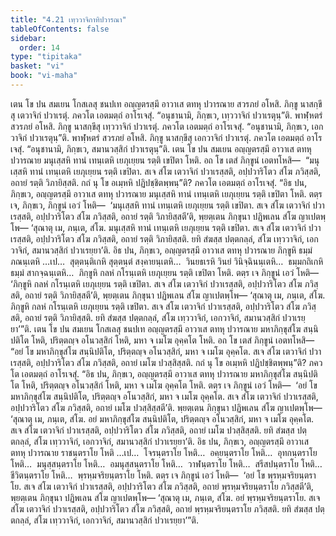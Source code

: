```yaml
---
title: "4.21 เทฺววาจิกาทิปวารณา"
tableOfContents: false
sidebar:
  order: 14
type: "tipitaka"
basket: "vi"
book: "vi-maha"
---
```



<DynamicBreadcrumb />

<Division number="234" book="vi-maha">

<Paragraph number="1075" book="vi-maha">
เตน โข ปน สมเยน โกสเลสุ ชนปเท อญฺญตรสฺมึ อาวาเส ตทหุ ปวารณาย สวรภยํ อโหสิ. ภิกฺขู นาสกฺขึสุ เตวาจิกํ ปวาเรตุํ. ภควโต เอตมตฺถํ อาโรเจสุํ. “อนุชานามิ, ภิกฺขเว, เทฺววาจิกํ ปวาเรตุนฺ”ติ.
</Paragraph>

<Paragraph number="1076" book="vi-maha">
พาฬฺหตรํ สวรภยํ อโหสิ. ภิกฺขู นาสกฺขึสุ เทฺววาจิกํ ปวาเรตุํ. ภควโต เอตมตฺถํ อาโรเจสุํ. “อนุชานามิ, ภิกฺขเว, เอกวาจิกํ ปวาเรตุนฺ”ติ.
</Paragraph>

<Paragraph number="1077" book="vi-maha">
พาฬฺหตรํ สวรภยํ อโหสิ. ภิกฺขู นาสกฺขึสุ เอกวาจิกํ ปวาเรตุํ. ภควโต เอตมตฺถํ อาโรเจสุํ. “อนุชานามิ, ภิกฺขเว, สมานวสฺสิกํ ปวาเรตุนฺ”ติ.
</Paragraph>

<Paragraph number="1078" book="vi-maha">
เตน โข ปน สมเยน อญฺญตรสฺมึ อาวาเส ตทหุ ปวารณาย มนุเสฺสหิ ทานํ เทนฺเตหิ เยภุเยฺยน รตฺติ เขปิตา โหติ. อถ โข เตสํ ภิกฺขูนํ เอตทโหสิ—  “มนุเสฺสหิ ทานํ เทนฺเตหิ เยภุเยฺยน รตฺติ เขปิตา. สเจ สํโฆ เตวาจิกํ ปวาเรสฺสติ, อปฺปวาริโตว สํโฆ ภวิสฺสติ, อถายํ รตฺติ วิภายิสฺสติ. กถํ นุ โข อเมฺหหิ ปฏิปชฺชิตพฺพนฺ”ติ? ภควโต เอตมตฺถํ อาโรเจสุํ.
</Paragraph>

<Paragraph number="1079" book="vi-maha">
“อิธ ปน, ภิกฺขเว, อญฺญตรสฺมึ อาวาเส ตทหุ ปวารณาย มนุเสฺสหิ ทานํ เทนฺเตหิ เยภุเยฺยน รตฺติ เขปิตา โหติ. ตตฺร เจ, ภิกฺขเว, ภิกฺขูนํ เอวํ โหติ—  ‘มนุเสฺสหิ ทานํ เทนฺเตหิ เยภุเยฺยน รตฺติ เขปิตา. สเจ สํโฆ เตวาจิกํ ปวาเรสฺสติ, อปฺปวาริโตว สํโฆ ภวิสฺสติ, อถายํ รตฺติ วิภายิสฺสตี’ติ, พฺยตฺเตน ภิกฺขุนา ปฏิพเลน สํโฆ ญาเปตพฺโพ—
</Paragraph>

<Paragraph number="1080" book="vi-maha">
‘สุณาตุ เม, ภนฺเต, สํโฆ. มนุเสฺสหิ ทานํ เทนฺเตหิ เยภุเยฺยน รตฺติ เขปิตา. สเจ สํโฆ เตวาจิกํ ปวาเรสฺสติ, อปฺปวาริโตว สํโฆ ภวิสฺสติ, อถายํ รตฺติ วิภายิสฺสติ. ยทิ สํฆสฺส ปตฺตกลฺลํ, สํโฆ เทฺววาจิกํ, เอกวาจิกํ, สมานวสฺสิกํ ปวาเรยฺยา’ติ.
</Paragraph>

<Paragraph number="1081" book="vi-maha">
อิธ ปน, ภิกฺขเว, อญฺญตรสฺมึ อาวาเส ตทหุ ปวารณาย ภิกฺขูหิ ธมฺมํ ภณนฺเตหิ …เป…  สุตฺตนฺติเกหิ สุตฺตนฺตํ สงฺคายนฺเตหิ…  วินยธเรหิ วินยํ วินิจฺฉินนฺเตหิ…  ธมฺมกถิเกหิ ธมฺมํ สากจฺฉนฺเตหิ…  ภิกฺขูหิ กลหํ กโรนฺเตหิ เยภุเยฺยน รตฺติ เขปิตา โหติ. ตตฺร เจ ภิกฺขูนํ เอวํ โหติ—  ‘ภิกฺขูหิ กลหํ กโรนฺเตหิ เยภุเยฺยน รตฺติ เขปิตา. สเจ สํโฆ เตวาจิกํ ปวาเรสฺสติ, อปฺปวาริโตว สํโฆ ภวิสฺสติ, อถายํ รตฺติ วิภายิสฺสตี’ติ, พฺยตฺเตน ภิกฺขุนา ปฏิพเลน สํโฆ ญาเปตพฺโพ—
</Paragraph>

<Paragraph number="1082" book="vi-maha">
‘สุณาตุ เม, ภนฺเต, สํโฆ. ภิกฺขูหิ กลหํ กโรนฺเตหิ เยภุเยฺยน รตฺติ เขปิตา. สเจ สํโฆ เตวาจิกํ ปวาเรสฺสติ, อปฺปวาริโตว สํโฆ ภวิสฺสติ, อถายํ รตฺติ วิภายิสฺสติ. ยทิ สํฆสฺส ปตฺตกลฺลํ, สํโฆ เทฺววาจิกํ, เอกวาจิกํ, สมานวสฺสิกํ ปวาเรยฺยา’”ติ.
</Paragraph>

<Paragraph number="1083" book="vi-maha">
เตน โข ปน สมเยน โกสเลสุ ชนปเท อญฺญตรสฺมึ อาวาเส ตทหุ ปวารณาย มหาภิกฺขุสํโฆ สนฺนิปติโต โหติ, ปริตฺตญฺจ อโนวสฺสิกํ โหติ, มหา จ เมโฆ อุคฺคโต โหติ. อถ โข เตสํ ภิกฺขูนํ เอตทโหสิ—  “อยํ โข มหาภิกฺขุสํโฆ สนฺนิปติโต, ปริตฺตญฺจ อโนวสฺสิกํ, มหา จ เมโฆ อุคฺคโต. สเจ สํโฆ เตวาจิกํ ปวาเรสฺสติ, อปฺปวาริโตว สํโฆ ภวิสฺสติ, อถายํ เมโฆ ปวสฺสิสฺสติ. กถํ นุ โข อเมฺหหิ ปฏิปชฺชิตพฺพนฺ”ติ? ภควโต เอตมตฺถํ อาโรเจสุํ.
</Paragraph>

<Paragraph number="1084" book="vi-maha">
“อิธ ปน, ภิกฺขเว, อญฺญตรสฺมึ อาวาเส ตทหุ ปวารณาย มหาภิกฺขุสํโฆ สนฺนิปติโต โหติ, ปริตฺตญฺจ อโนวสฺสิกํ โหติ, มหา จ เมโฆ อุคฺคโต โหติ. ตตฺร เจ ภิกฺขูนํ เอวํ โหติ—  ‘อยํ โข มหาภิกฺขุสํโฆ สนฺนิปติโต, ปริตฺตญฺจ อโนวสฺสิกํ, มหา จ เมโฆ อุคฺคโต. สเจ สํโฆ เตวาจิกํ ปวาเรสฺสติ, อปฺปวาริโตว สํโฆ ภวิสฺสติ, อถายํ เมโฆ ปวสฺสิสฺสตี’ติ. พฺยตฺเตน ภิกฺขุนา ปฏิพเลน สํโฆ ญาเปตพฺโพ—
</Paragraph>

<Paragraph number="1085" book="vi-maha">
‘สุณาตุ เม, ภนฺเต, สํโฆ. อยํ มหาภิกฺขุสํโฆ สนฺนิปติโต, ปริตฺตญฺจ อโนวสฺสิกํ, มหา จ เมโฆ อุคฺคโต. สเจ สํโฆ เตวาจิกํ ปวาเรสฺสติ, อปฺปวาริโตว สํโฆ ภวิสฺสติ, อถายํ เมโฆ ปวสฺสิสฺสติ. ยทิ สํฆสฺส ปตฺตกลฺลํ, สํโฆ เทฺววาจิกํ, เอกวาจิกํ, สมานวสฺสิกํ ปวาเรยฺยา’ติ.
</Paragraph>

<Paragraph number="1086" book="vi-maha">
อิธ ปน, ภิกฺขเว, อญฺญตรสฺมึ อาวาเส ตทหุ ปวารณาย ราชนฺตราโย โหติ …เป…  โจรนฺตราโย โหติ…  อคฺยนฺตราโย โหติ…  อุทกนฺตราโย โหติ…  มนุสฺสนฺตราโย โหติ…  อมนุสฺสนฺตราโย โหติ…  วาฬนฺตราโย โหติ…  สรีสปนฺตราโย โหติ…  ชีวิตนฺตราโย โหติ…  พฺรหฺมจริยนฺตราโย โหติ. ตตฺร เจ ภิกฺขูนํ เอวํ โหติ—  ‘อยํ โข พฺรหฺมจริยนฺตราโย. สเจ สํโฆ เตวาจิกํ ปวาเรสฺสติ, อปฺปวาริโตว สํโฆ ภวิสฺสติ, อถายํ พฺรหฺมจริยนฺตราโย ภวิสฺสตี’ติ, พฺยตฺเตน ภิกฺขุนา ปฏิพเลน สํโฆ ญาเปตพฺโพ—
</Paragraph>

<Paragraph number="1087" book="vi-maha">
‘สุณาตุ เม, ภนฺเต, สํโฆ. อยํ พฺรหฺมจริยนฺตราโย. สเจ สํโฆ เตวาจิกํ ปวาเรสฺสติ, อปฺปวาริโตว สํโฆ ภวิสฺสติ, อถายํ พฺรหฺมจริยนฺตราโย ภวิสฺสติ. ยทิ สํฆสฺส ปตฺตกลฺลํ, สํโฆ เทฺววาจิกํ, เอกวาจิกํ, สมานวสฺสิกํ ปวาเรยฺยา’”ติ.
</Paragraph>
</Division>